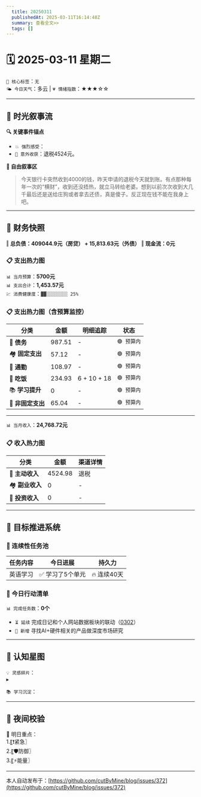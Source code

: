 ```yaml
---
  title: 20250311
  publishedAt: 2025-03-11T16:14:48Z
  summary: 查看全文>>
  tags: []
---
```


# 🗓️ 2025-03-11 星期二
`🔑 核心标签`：`无`  
`🌤️ 今日天气`：多云 | `💗 情绪指数`：★★★☆☆  

---


## 🌊 **时光叙事流**
**🔍 关键事件锚点**  
- `💥 强烈感受`：   
- `🎉 意外收获`：退税4524元。  

**📖 自由叙事区**  
> 今天银行卡突然收到4000的钱，昨天申请的退税今天就到账。有点那种每年一次的“横财”，收到还没捂热，就立马转给老婆。想到以前次次收到大几千最后还是送给庄狗或者拿去还债，真是傻子。反正现在钱不能在我身上吧。

---

## 💸 **财务快照**
‖ **总负债：409044.9元（房贷） + 15,813.63元（外债）**
‖ **现金流：0元**

### 📋 支出热力图

`📊 当月预算`：**5700元**  
`📊 支出合计`：**1,453.57元**  
`💹 消费健康度`：`▓▓░░░░░░░░ 25%`  
### 📋 支出热力图（含预算监控）
| 分类         | 金额    | 明细追踪                  | 状态           |
|--------------|---------|---------------------------|----------------|
| 🏦 **债务**    | 987.51   | -  | `🟢 预算内`   |
| 🏘️ **固定支出** | 57.12     | -    | `🟢 预算内`     |
| 🚌 **通勤**     | 108.97      | -      | `🟢 预算内`     |
| 🍜 **吃饭**     |   234.93   | 6 + 10 + 18    | `🟢 预算内`   |
| 📚 **学习提升** | 0      | -       | `🟢 预算内`     |
| 🎲 **非固定支出** | 65.04     | -      | `🟢 预算内`  |
---

`📊 当月收入`：**24,768.72元**  

### 📋 收入热力图
| 分类         | 金额    | 渠道详情             |
|--------------|---------|-------------------------|
| 🏦 **主动收入**  | 4524.98     | 退税  |
| 🏘️ **副业收入**  | 0                | -        |
| 🚌 **投资收入**  | 0                | -        |



---

## 🎯 **目标推进系统**

### 🔄 连续性任务池
| 任务内容                | 今日进展          | 持久力     |
|-------------------------|-------------------|------------|
| 英语学习         | ✅ 学习了5个单元 | 🔥 连续40天  |

### 📌 今日行动清单

`📊 完成任务数`：**0个**  
- `⏳ 延续` 完成日记和个人网站数据板块的联动（[0302](note://WEB9685e40ae7a6464db1196641a1ffd0ee)）  
- `🚩 新增` 寻找AI+硬件相关的产品做深度市场研究    

---

## 🌌 **认知星图**
`💡 灵感碎片`：  
▸ 


`📚 学习沉淀`：  
> 

---

## 🌃 夜间校验

🚀 明日重点：  
1.〖❗紧急〗  
2.〖🛡️防御〗  
3.〖⚡能量〗

---
本人自动发布于：[https://github.com/cutByMine/blog/issues/372](https://github.com/cutByMine/blog/issues/372)
